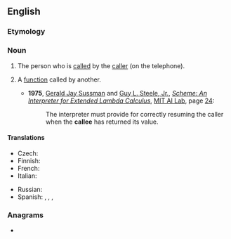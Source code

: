 {{also|čällee}}
==English==

===Etymology===
{{suffix|call|ee|lang=en}}

===Noun===
{{en-noun}}
# {{lb|en|telephony}} The person who is [[called]] by the [[caller]] (on the telephone).
# {{lb|en|computing}} A [[function]] called by another.
#* '''1975''', [[w:Gerald Jay Sussman|Gerald Jay Sussman]] and [[w:Guy L. Steele Jr.|Guy L. Steele, Jr.]], ''[[s:Scheme: An Interpreter for Extended Lambda Calculus|Scheme: An Interpreter for Extended Lambda Calculus]]'', [[w:MIT Computer Science and Artificial Intelligence Laboratory|MIT AI Lab]], page [[s:Scheme: An Interpreter for Extended Lambda Calculus/Section 4|24]]:
#*: The interpreter must provide for correctly resuming the caller when the '''callee''' has returned its value.

====Translations====
{{trans-top|the person who is called by the caller}}
* Czech: {{t|cs|volaný}}
* Finnish: {{t+|fi|soitettava}}
* French: {{t+|fr|appelé|m}}
* Italian: {{t+|it|chiamato|m}}
{{trans-mid}}
* Russian: {{t+|ru|вызыва́емый}} {{t+|ru|абоне́нт}}
* Spanish: {{t+|es|llamada|f}}, {{t+|es|llamado|m}}, {{t+|es|llamadas|f-p}}, {{t+|es|llamados|m-p}}
{{trans-bottom}}

===Anagrams===
* {{anagrams|en|cellae}}